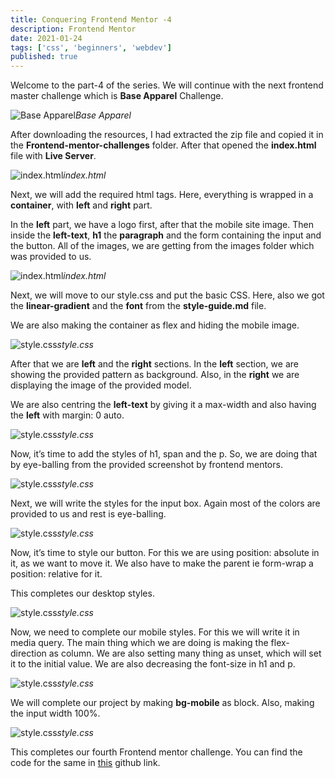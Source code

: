 ```yaml
---
title: Conquering Frontend Mentor -4
description: Frontend Mentor
date: 2021-01-24
tags: ['css', 'beginners', 'webdev']
published: true
---
```


Welcome to the part-4 of the series. We will continue with the next frontend master challenge which is **Base Apparel** Challenge.

![Base Apparel](https://ik.imagekit.io/thewebdev/Frontend-Mentor/4/1_No9i7xKwg.png)*Base Apparel*

After downloading the resources, I had extracted the zip file and copied it in the **Frontend-mentor-challenges** folder. After that opened the **index.html** file with **Live Server**.

![index.html](https://ik.imagekit.io/thewebdev/Frontend-Mentor/4/2_HPCiYfLNRl.png)*index.html*

Next, we will add the required html tags. Here, everything is wrapped in a **container**, with **left** and **right** part.

In the **left** part, we have a logo first, after that the mobile site image. Then inside the **left-text**, **h1** the **paragraph** and the form containing the input and the button. All of the images, we are getting from the images folder which was provided to us.

![index.html](https://ik.imagekit.io/thewebdev/Frontend-Mentor/4/3_6wpE9uthY_.png)*index.html*

Next, we will move to our style.css and put the basic CSS. Here, also we got the **linear-gradient** and the **font** from the **style-guide.md** file.

We are also making the container as flex and hiding the mobile image.

![style.css](https://ik.imagekit.io/thewebdev/Frontend-Mentor/4/4_fs-An7OD_u.png)*style.css*

After that we are **left** and the **right** sections. In the **left** section, we are showing the provided pattern as background. Also, in the **right** we are displaying the image of the provided model.

We are also centring the **left-text** by giving it a max-width and also having the **left** with margin: 0 auto.

![style.css](https://ik.imagekit.io/thewebdev/Frontend-Mentor/4/5_PKwsqXW6d.png)*style.css*

Now, it’s time to add the styles of h1, span and the p. So, we are doing that by eye-balling from the provided screenshot by frontend mentors.

![style.css](https://ik.imagekit.io/thewebdev/Frontend-Mentor/4/6_s7qszdWVFY.png)*style.css*

Next, we will write the styles for the input box. Again most of the colors are provided to us and rest is eye-balling.

![style.css](https://ik.imagekit.io/thewebdev/Frontend-Mentor/4/7_5S5bbCnxZ.png)*style.css*

Now, it’s time to style our button. For this we are using position: absolute in it, as we want to move it. We also have to make the parent ie form-wrap a position: relative for it.

This completes our desktop styles.

![style.css](https://ik.imagekit.io/thewebdev/Frontend-Mentor/4/8_eoFDjLw_gU.png)*style.css*

Now, we need to complete our mobile styles. For this we will write it in media query. The main thing which we are doing is making the flex-direction as column. We are also setting many thing as unset, which will set it to the initial value. We are also decreasing the font-size in h1 and p.

![style.css](https://ik.imagekit.io/thewebdev/Frontend-Mentor/4/9_RFNmvc7phD.png)*style.css*

We will complete our project by making **bg-mobile** as block. Also, making the input width 100%.

![style.css](https://ik.imagekit.io/thewebdev/Frontend-Mentor/4/10_T-FrW-WPe.png)*style.css*

This completes our fourth Frontend mentor challenge. You can find the code for the same in [this](https://github.com/nabendu82/Frontend-Mentor-Challenges) github link.
